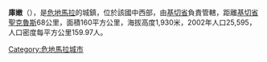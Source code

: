 '''庫嫩'''（{{lang-es|Cunén}}），是[[危地馬拉|危地馬拉]]的城鎮，位於該國中西部，由[[基切省|基切省]]負責管轄，距離[[基切省聖克魯斯|基切省聖克魯斯]]68公里，面積160平方公里，海拔高度1,930米，2002年人口25,595，人口密度每平方公里159.97人。

{{coord|15|20|N|91|02|W|display=title|region:GT_type:city_source:GNS-enwiki}}

{{Guatemala-geo-stub}}
[[Category:危地馬拉城市|Category:危地馬拉城市]]